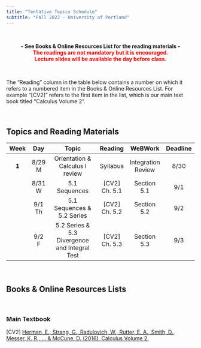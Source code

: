 ```yaml
---
title: "Tentative Topics Schedule"
subtitle: "Fall 2022 - University of Portland"
---
```


<br>

<center>**- See Books & Online Resources List for the reading materials -**</center>
<center><span style="color:red">**The readings are not mandatory but it is encouraged.**</span></center>
<center><span style="color:red">**Lecture slides will be available the day before class.**</span></center>

<br>

The "Reading" column in the table below contains a number on which it refers to a numbered item in the Books & Online Resources List. For example "[CV2]" refers to the first item in the list, which is our main text book titled "Calculus Volume 2". 

<br>

## **Topics and Reading Materials**

| **Week** | **Day** |                    **Topic**                   |  **Reading**  |     **WeBWork**    | **Deadline** |
|:--------:|:-------:|:----------------------------------------------:|:-------------:|:------------------:|:------------:|
|   **1**  |  8/29 M |        Orientation \& Calculus I review        |    Syllabus   | Integration Review |     8/30     |
|          |  8/31 W |                  5.1 Sequences                 | [CV2] Ch. 5.1 |     Section 5.1    |      9/1     |
|          |  9/1 Th |           5.1 Sequences \& 5.2 Series          | [CV2] Ch. 5.2 |     Section 5.2    |      9/2     |
|          |  9/2 F  | 5.2 Series \& 5.3 Divergence and Integral Test | [CV2] Ch. 5.3 |     Section 5.3    |      9/3     |

<br>

## **Books & Online Resources Lists**

<br>

### Main Textbook

[CV2]   [Herman, E., Strang, G., Radulovich, W., Rutter, E. A., Smith, D., Messer, K. R., ... & McCune, D. (2016). Calculus Volume 2.](https://openstax.org/books/calculus-volume-2/pages/preface){target="_blank"}

<br>
